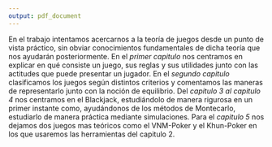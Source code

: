 ```yaml
---
output: pdf_document
---
```


En el trabajo intentamos acercarnos a la teoría de juegos desde un punto de vista práctico, sin obviar conocimientos fundamentales de dicha teoría que nos ayudarán posteriormente. En el *primer capitulo* nos centramos en explicar en qué consiste un juego, sus reglas y sus utilidades junto con las actitudes que puede presentar un jugador. En el *segundo capitulo* clasificamos los juegos según distintos criterios y comentamos las maneras de representarlo junto con la noción de equilibrio. Del *capitulo 3 al capitulo 4* nos centramos en el Blackjack, estudiándolo de manera rigurosa en un primer instante como, ayudándonos de los métodos de Montecarlo, estudiarlo de manera práctica mediante simulaciones. Para el *capitulo 5* nos dejamos dos juegos mas teóricos como el VNM-Poker y el Khun-Poker en los que usaremos las herramientas del capitulo 2.